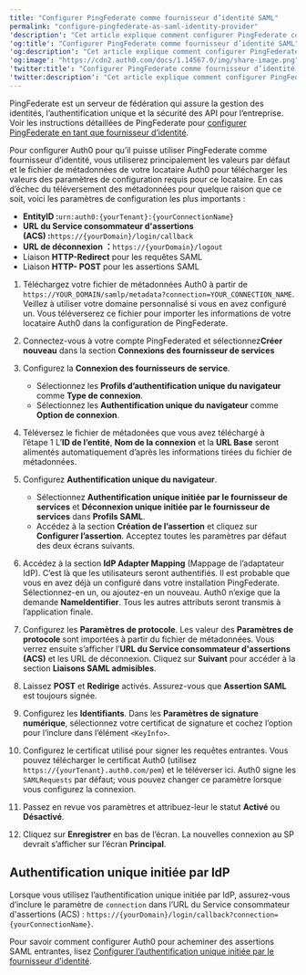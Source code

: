 ```yaml
---
title: "Configurer PingFederate comme fournisseur d’identité SAML"
permalink: "configure-pingfederate-as-saml-identity-provider"
'description': "Cet article explique comment configurer PingFederate comme fournisseur d’identité SAML pour une utilisation avec Auth0."
'og:title': "Configurer PingFederate comme fournisseur d’identité SAML"
'og:description': "Cet article explique comment configurer PingFederate comme fournisseur d’identité SAML pour une utilisation avec Auth0."
'og:image': "https://cdn2.auth0.com/docs/1.14567.0/img/share-image.png"
'twitter:title': "Configurer PingFederate comme fournisseur d’identité SAML"
'twitter:description': "Cet article explique comment configurer PingFederate comme fournisseur d’identité SAML pour une utilisation avec Auth0."
---
```


PingFederate est un serveur de fédération qui assure la gestion des identités, l’authentification unique et la sécurité des API pour l’entreprise. Voir les instructions détaillées de PingFederate pour [configurer PingFederate en tant que fournisseur d’identité](https://docs.pingidentity.com/r/en-us/pingfederate-120/pf_ident_provid_sso_config).

Pour configurer Auth0 pour qu’il puisse utiliser PingFederate comme fournisseur d’identité, vous utiliserez principalement les valeurs par défaut et le fichier de métadonnées de votre locataire Auth0 pour télécharger les valeurs des paramètres de configuration requis pour ce locataire. En cas d’échec du téléversement des métadonnées pour quelque raison que ce soit, voici les paramètres de configuration les plus importants :

* **EntityID :**`urn:auth0:{yourTenant}:{yourConnectionName}`
* **URL du Service consommateur d'assertions (ACS) :**`https://{yourDomain}/login/callback`
* **URL de déconnexion ：**`https://{yourDomain}/logout`
* Liaison **HTTP-Redirect** pour les requêtes <Tooltip href="/docs/fr-ca/glossary?term=security-assertion-markup-language" tip="Security Assertion Markup Language (SAML)
Protocole normalisé permettant à deux parties d’échanger des informations d’authentification sans mot de passe." cta="Voir le glossaire">SAML</Tooltip>
* Liaison **HTTP- POST**  pour les assertions SAML

1. Téléchargez votre fichier de métadonnées Auth0 à partir de `https://YOUR_DOMAIN/samlp/metadata?connection=YOUR_CONNECTION_NAME`. Veillez à utiliser votre domaine personnalisé si vous en avez configuré un. Vous téléverserez ce fichier pour importer les informations de votre locataire Auth0 dans la configuration de PingFederate.
2. Connectez-vous à votre compte PingFederated et sélectionnez**Créer nouveau** dans la section **Connexions des fournisseur de services**
3. Configurez la **Connexion des fournisseurs de service**.

   * Sélectionnez les **Profils d’authentification unique du navigateur** comme **Type de connexion**.
   * Sélectionnez les **Authentification unique du navigateur** comme **Option de connexion**.
4. Téléversez le fichier de métadonées que vous avez téléchargé à l’étape 1 L’**ID de l’entité**, **Nom de la connexion** et la **URL Base** seront alimentés automatiquement d’après les informations tirées du fichier de métadonnées.
5. Configurez **Authentification unique du navigateur**.

   * Sélectionnez **Authentification unique initiée par le fournisseur de services** et **Déconnexion unique initiée par le fournisseur de services** dans **Profils SAML**.
   * Accédez à la section **Création de l’assertion** et cliquez sur **Configurer l’assertion**. Acceptez toutes les paramètres par défaut des deux écrans suivants.
6. Accédez à la section **IdP Adapter Mapping** (Mappage de l’adaptateur IdP). C’est là que les utilisateurs seront authentifiés. Il est probable que vous en avez déjà un configuré dans votre installation PingFederate. Sélectionnez-en un, ou ajoutez-en un nouveau. Auth0 n’exige que la demande **NameIdentifier**. Tous les autres attributs seront transmis à l’application finale.
7. Configurez les **Paramètres de protocole**. Les valeur des **Paramètres de protocole** sont importées à partir du fichier de métadonnées. Vous verrez ensuite s’afficher l’**URL du Service consommateur d'assertions (ACS)** et les URL de déconnexion. Cliquez sur **Suivant** pour accéder à la section **Liaisons SAML admisibles**.
8. Laissez **POST** et **Redirige** activés. Assurez-vous que **Assertion SAML** est toujours signée.
9. Configurez les **Identifiants**. Dans les **Paramètres de signature numérique**, sélectionnez votre certificat de signature et cochez l’option pour l’inclure dans l’élément `<KeyInfo>`.
10. Configurez le certificat utilisé pour signer les requêtes entrantes. Vous pouvez télécharger le certificat Auth0 (utilisez `https://{yourTenant}.auth0.com/pem`) et le téléverser ici. Auth0 signe les `SAMLRequests` par défaut; vous pouvez changer ce paramètre lorsque vous configurez la connexion.
11. Passez en revue vos paramètres et attribuez-leur le statut **Activé** ou **Désactivé**.
12. Cliquez sur **Enregistrer** en bas de l’écran. La nouvelles connexion au SP devrait s’afficher sur l’écran **Principal**.

## Authentification unique initiée par IdP

Lorsque vous utilisez l’authentification unique initiée par <Tooltip href="/docs/fr-ca/glossary?term=idp" tip="Fournisseur d’identité (IdP)
Service de stockage et de gestion des identités numériques." cta="Voir le glossaire">IdP</Tooltip>, assurez-vous d’inclure le paramètre de `connection` dans l’URL du Service consommateur d'assertions (ACS) : `https://{yourDomain}/login/callback?connection={yourConnectionName}`.

Pour savoir comment configurer Auth0 pour acheminer des assertions SAML entrantes, lisez [Configurer l’authentification unique initiée par le fournisseur d’identité](/docs/fr-ca/authenticate/protocols/saml/saml-sso-integrations/identity-provider-initiated-single-sign-on).